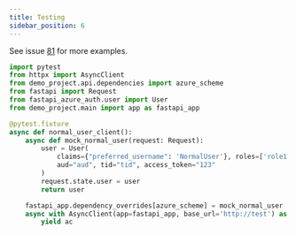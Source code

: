 ```yaml
---
title: Testing
sidebar_position: 6
---
```


See issue [81](https://github.com/Intility/fastapi-azure-auth/issues/81) for more examples.

```python title="test_example.py"
import pytest
from httpx import AsyncClient
from demo_project.api.dependencies import azure_scheme
from fastapi import Request
from fastapi_azure_auth.user import User
from demo_project.main import app as fastapi_app

@pytest.fixture
async def normal_user_client():
    async def mock_normal_user(request: Request):
        user = User(
            claims={"preferred_username": 'NormalUser'}, roles=['role1'],
            aud="aud", tid="tid", access_token="123"
        )
        request.state.user = user
        return user

    fastapi_app.dependency_overrides[azure_scheme] = mock_normal_user
    async with AsyncClient(app=fastapi_app, base_url='http://test') as ac:
        yield ac
```

